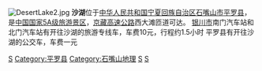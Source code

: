 {{Infobox_lake
 |湖泊名稱 =沙湖
 |湖泊照片 =
 |湖泊照片標題 =
 |測深圖 =
 |測深圖標題 =
 |湖泊所在地 =[[宁夏|宁夏]][[石嘴山市|石嘴山市]]
 |座標 = 
 |湖泊類別 =淡水湖
 |流入 =无
 |流出 =无
 |集水區面積 =8.2平方公里
 |集水區國家 ={{PRC}}
 |湖泊長度 =
 |湖泊闊度 =
 |湖泊面積 =8.2平方公里
 |平均深度 =
 |最深深度 =
 |水體體積 =
 |湖水停留時間 =
 |湖岸線長度 =
 |海拔高度 =
 |湖中島嶼 =
 |湖邊城鎮 =[[姚伏镇|姚伏镇]]
}}
[[File:DesertLake2.jpg|right]]
'''沙湖'''位于[[中华人民共和国|中华人民共和国]][[宁夏回族自治区|宁夏回族自治区]][[石嘴山市|石嘴山市]][[平罗县|平罗县]]，是[[中国国家5A级旅游景区|中国国家5A级旅游景区]]，[[京藏高速公路|京藏高速公路]]西大滩匝道可达。
[[银川市|银川市]]南门汽车站和北门汽车站有开往沙湖的旅游专线车，车费10元，行程约1.5小时
平罗县有开往沙湖的公交车，车费一元

{{国家5A旅游景区}}

[[Category:国家5A级旅游景区|S]]
[[Category:平罗县|Category:平罗县]]
[[Category:石嘴山地理|Category:石嘴山地理]]
[[Category:宁夏湖泊|S]]
[[Category:中国淡水湖|S]]